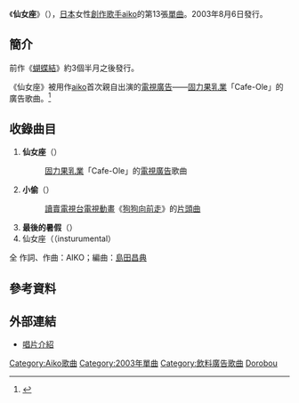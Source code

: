 {{Infobox Single
|Name       = 仙女座<br />{{lang|ja|アンドロメダ}}
|Artist     = [[aiko|aiko]]
|Album      = [[破曉的情書|破曉的情書]]
|Released   = 2003年8月6日
|Recorded   = 
|Genre      = [[J-POP|J-POP]]
|Length     = 18分14秒
|Label      = [[PONY_CANYON|PONY CANYON]]
|Writer     = [[aiko|aiko]]
|Producer   = [[島田昌典|島田昌典]]
|Reviews    = 
|Chart position =  * 週間最高排行第3位（[[Oricon公信榜|Oricon]]）
* 2003年度年間排行第74位（[[Oricon公信榜|Oricon]]）
|Certification  =  * 金（[[日本唱片協會|日本唱片協會]]）
|Last single  = [[蝴蝶結_(單曲)|蝴蝶結]]<br />（2003年）
|This single  = '''仙女座'''<br />（2003年）
|Next single  = [[髮際|髮際]]<br />（2003年）
}}
《'''仙女座'''》（{{lang-ja|'''アンドロメダ'''}}），[[日本|日本]]女性[[創作歌手|創作歌手]][[aiko|aiko]]的第13張[[單曲|單曲]]。2003年8月6日發行。

==簡介==
前作《[[蝴蝶結_(單曲)|蝴蝶結]]》約3個半月之後發行。

《仙女座》被用作[[aiko|aiko]]首次親自出演的[[電視廣告|電視廣告]]——[[固力果乳業|固力果乳業]]「Cafe-Ole」的廣告歌曲。<ref>{{Cite web |url=http://www.barks.jp/news/?id=52324418 |script-title=ja:aiko、視力が落ちたからこそ出来た新曲をリリース |accessdate=2011-04-09 |archive-date=2016-03-04 |archive-url=https://web.archive.org/web/20160304120550/http://www.barks.jp/news/?id=52324418 |dead-url=no }}</ref>

==收錄曲目==
# '''仙女座'''（{{lang|ja|アンドロメダ}}）
#: [[固力果乳業|固力果乳業]]「Cafe-Ole」的[[電視廣告|電視廣告]]歌曲
# '''小偷'''（{{lang|ja|どろぼう}}）
#: [[讀賣電視台|讀賣電視台]][[電視動畫|電視動畫]]《[[狗狗向前走|狗狗向前走]]》的[[主題曲|片頭曲]]
# '''最後的暑假'''（{{lang|ja|最後の夏休み}}）
# 仙女座（（insturumental）

全 作詞、作曲：AIKO；編曲：[[島田昌典|島田昌典]]　

==參考資料==
{{reflist}}

==外部連結==
*[https://web.archive.org/web/20090225230306/http://hp.ponycanyon.co.jp/pchp/cgi-bin/PCHPM.pl?TRGID=PCHP_SKH_1010&CMD=DSP&DSP_SKHBNG=200300001392&DSP_SKHKETSEQ=001 唱片介紹]

{{aiko}}

{{DEFAULTSORT:Andromeda}}
[[Category:Aiko歌曲|Category:Aiko歌曲]]
[[Category:2003年單曲|Category:2003年單曲]]
[[Category:飲料廣告歌曲|Category:飲料廣告歌曲]]
[[Category:讀賣電視台動畫主題曲|Dorobou]]